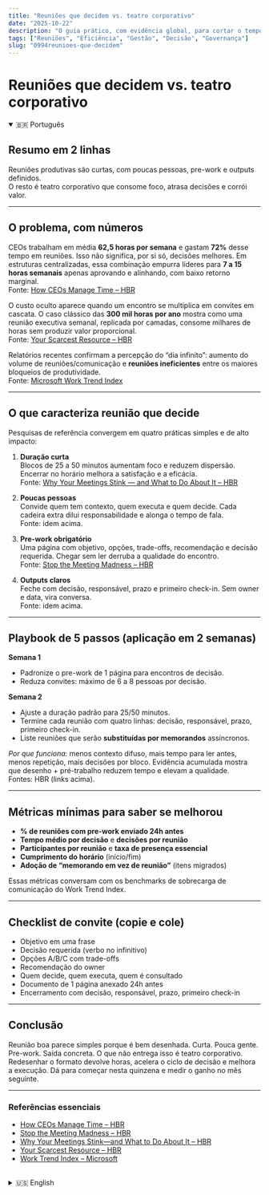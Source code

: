 ```yaml
---
title: "Reuniões que decidem vs. teatro corporativo"
date: "2025-10-22"
description: "O guia prático, com evidência global, para cortar o tempo de reunião sem perder controle."
tags: ["Reuniões", "Eficiência", "Gestão", "Decisão", "Governança"]
slug: "0994reunioes-que-decidem"
---
```

# Reuniões que decidem vs. teatro corporativo

<details open>
  <summary>🇧🇷 Português</summary>

## Resumo em 2 linhas  
Reuniões produtivas são curtas, com poucas pessoas, pre-work e outputs definidos.  
O resto é teatro corporativo que consome foco, atrasa decisões e corrói valor.

---

## O problema, com números
CEOs trabalham em média **62,5 horas por semana** e gastam **72%** desse tempo em reuniões. Isso não significa, por si só, decisões melhores. Em estruturas centralizadas, essa combinação empurra líderes para **7 a 15 horas semanais** apenas aprovando e alinhando, com baixo retorno marginal.  
Fonte: [How CEOs Manage Time – HBR](https://hbr.org/2018/07/how-ceos-manage-time)

O custo oculto aparece quando um encontro se multiplica em convites em cascata. O caso clássico das **300 mil horas por ano** mostra como uma reunião executiva semanal, replicada por camadas, consome milhares de horas sem produzir valor proporcional.  
Fonte: [Your Scarcest Resource – HBR](https://hbr.org/2017/05/your-scarcest-resource)

Relatórios recentes confirmam a percepção do “dia infinito”: aumento do volume de reuniões/comunicação e **reuniões ineficientes** entre os maiores bloqueios de produtividade.  
Fonte: [Microsoft Work Trend Index](https://www.microsoft.com/en-us/worklab)

---

## O que caracteriza reunião que decide
Pesquisas de referência convergem em quatro práticas simples e de alto impacto:

1) **Duração curta**  
Blocos de 25 a 50 minutos aumentam foco e reduzem dispersão. Encerrar no horário melhora a satisfação e a eficácia.  
Fonte: [Why Your Meetings Stink — and What to Do About It – HBR](https://hbr.org/2019/01/why-your-meetings-stink-and-what-to-do-about-it)

2) **Poucas pessoas**  
Convide quem tem contexto, quem executa e quem decide. Cada cadeira extra dilui responsabilidade e alonga o tempo de fala.  
Fonte: idem acima.

3) **Pre-work obrigatório**  
Uma página com objetivo, opções, trade-offs, recomendação e decisão requerida. Chegar sem ler derruba a qualidade do encontro.  
Fonte: [Stop the Meeting Madness – HBR](https://hbr.org/2017/07/stop-the-meeting-madness)

4) **Outputs claros**  
Feche com decisão, responsável, prazo e primeiro check-in. Sem owner e data, vira conversa.  
Fonte: idem acima.

---

## Playbook de 5 passos (aplicação em 2 semanas)

**Semana 1**  
- Padronize o pre-work de 1 página para encontros de decisão.  
- Reduza convites: máximo de 6 a 8 pessoas por decisão.

**Semana 2**  
- Ajuste a duração padrão para 25/50 minutos.  
- Termine cada reunião com quatro linhas: decisão, responsável, prazo, primeiro check-in.  
- Liste reuniões que serão **substituídas por memorandos** assíncronos.

*Por que funciona*: menos contexto difuso, mais tempo para ler antes, menos repetição, mais decisões por bloco. Evidência acumulada mostra que desenho + pré-trabalho reduzem tempo e elevam a qualidade.  
Fontes: HBR (links acima).

---

## Métricas mínimas para saber se melhorou
- **% de reuniões com pre-work enviado 24h antes**  
- **Tempo médio por decisão** e **decisões por reunião**  
- **Participantes por reunião** e **taxa de presença essencial**  
- **Cumprimento do horário** (início/fim)  
- **Adoção de “memorando em vez de reunião”** (itens migrados)

Essas métricas conversam com os benchmarks de sobrecarga de comunicação do Work Trend Index.

---

## Checklist de convite (copie e cole)
- Objetivo em uma frase  
- Decisão requerida (verbo no infinitivo)  
- Opções A/B/C com trade-offs  
- Recomendação do owner  
- Quem decide, quem executa, quem é consultado  
- Documento de 1 página anexado 24h antes  
- Encerramento com decisão, responsável, prazo, primeiro check-in

---

## Conclusão
Reunião boa parece simples porque é bem desenhada. Curta. Pouca gente. Pre-work. Saída concreta. O que não entrega isso é teatro corporativo. Redesenhar o formato devolve horas, acelera o ciclo de decisão e melhora a execução. Dá para começar nesta quinzena e medir o ganho no mês seguinte.

---

### Referências essenciais  
- [How CEOs Manage Time – HBR](https://hbr.org/2018/07/how-ceos-manage-time)  
- [Stop the Meeting Madness – HBR](https://hbr.org/2017/07/stop-the-meeting-madness)  
- [Why Your Meetings Stink—and What to Do About It – HBR](https://hbr.org/2019/01/why-your-meetings-stink-and-what-to-do-about-it)  
- [Your Scarcest Resource – HBR](https://hbr.org/2017/05/your-scarcest-resource)  
- [Work Trend Index – Microsoft](https://www.microsoft.com/en-us/worklab)

</details>

<br />

<details>
  <summary>🇺🇸 English</summary>

## Two-line summary  
Productive meetings are short, with few people, required pre-work and clear outputs.  
Everything else is corporate theater that burns focus, delays decisions and destroys value.

---

## The problem, by the numbers
CEOs average **62.5 hours/week**, **72%** in meetings. In centralized setups, leaders end up with **7–15 hours/week** just on approvals and alignment.  
Source: [How CEOs Manage Time – HBR](https://hbr.org/2018/07/how-ceos-manage-time)

A single weekly executive meeting can cascade into **300,000 hours/year** across the org.  
Source: [Your Scarcest Resource – HBR](https://hbr.org/2017/05/your-scarcest-resource)

Recent reports show soaring volumes of meetings/communication and **inefficient meetings** among top productivity blockers.  
Source: [Microsoft Work Trend Index](https://www.microsoft.com/en-us/worklab)

---

## What decisive meetings look like
Four simple, high-leverage practices:

1) **Short duration** (25–50 minutes). End on time.  
Source: [Why Your Meetings Stink — HBR](https://hbr.org/2019/01/why-your-meetings-stink-and-what-to-do-about-it)

2) **Few participants**: context, execution, decision rights only.  
Source: same as above.

3) **Mandatory pre-work**: one-page brief with objective, options, trade-offs, recommendation, requested decision.  
Source: [Stop the Meeting Madness – HBR](https://hbr.org/2017/07/stop-the-meeting-madness)

4) **Crisp outputs**: decision, owner, due date, first check-in.  
Source: same as above.

---

## Five-step playbook (ship in two weeks)
Week 1: standardize 1-page pre-read; cap invites to 6–8 per decision.  
Week 2: default to 25/50 minutes; close every meeting with decision, owner, due date, first check-in; replace eligible meetings with memos.

Why it works: less diffuse context, more reading before, fewer repeated statements, more decisions per block.

---

## Minimum metrics to prove it works
- % meetings with pre-work sent 24h ahead  
- Average time per decision; decisions per meeting  
- Participants per meeting; essential attendance rate  
- On-time start/finish  
- Adoption of “memo instead of meeting”

---

## Closing
Good meetings feel simple because they’re well designed. Short. Few people. Pre-work. Concrete outputs. Anything else is theater. Redesigning returns hours, speeds the decision cycle and improves execution.

---

### Core references  
- [How CEOs Manage Time – HBR](https://hbr.org/2018/07/how-ceos-manage-time)  
- [Stop the Meeting Madness – HBR](https://hbr.org/2017/07/stop-the-meeting-madness)  
- [Why Your Meetings Stink—and What to Do About It – HBR](https://hbr.org/2019/01/why-your-meetings-stink-and-what-to-do-about-it)  
- [Your Scarcest Resource – HBR](https://hbr.org/2017/05/your-scarcest-resource)  
- [Work Trend Index – Microsoft](https://www.microsoft.com/en-us/worklab)

</details>